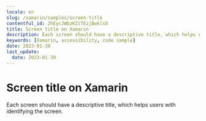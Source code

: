 ```yaml
---
locale: en
slug: /xamarin/samples/screen-title
contentful_id: 2hEycJWbzKZiTEzjBwklsO
title: Screen title on Xamarin
description: Each screen should have a descriptive title, which helps users with identifying the screen.
keywords: [Xamarin, accessibility, code sample]
date: 2023-01-30
last_update:
  date: 2023-01-30
---
```


# Screen title on Xamarin

Each screen should have a descriptive title, which helps users with identifying the screen.

<CodeSample id="screen-title" locale="en" platform="xamarin"/>
